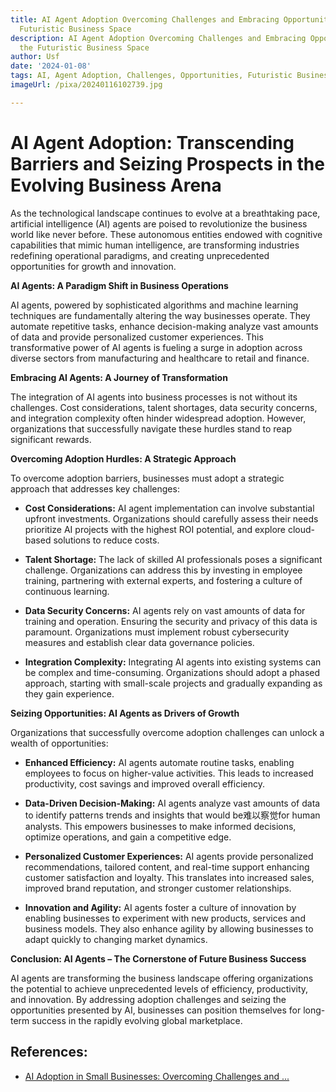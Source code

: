 ```yaml
---
title: AI Agent Adoption Overcoming Challenges and Embracing Opportunities in the
  Futuristic Business Space
description: AI Agent Adoption Overcoming Challenges and Embracing Opportunities in
  the Futuristic Business Space
author: Usf
date: '2024-01-08'
tags: AI, Agent Adoption, Challenges, Opportunities, Futuristic Business Space
imageUrl: /pixa/20240116102739.jpg

---
```

# **AI Agent Adoption: Transcending Barriers and Seizing Prospects in the Evolving Business Arena**

As  the technological landscape continues to evolve at a breathtaking pace, artificial intelligence (AI) agents are poised to revolutionize  the business world  like never before. These autonomous entities endowed with cognitive capabilities that mimic human intelligence, are transforming industries  redefining operational paradigms, and creating  unprecedented  opportunities for growth  and innovation.

**AI  Agents: A Paradigm Shift in Business Operations**

AI  agents, powered by sophisticated algorithms and machine learning techniques are fundamentally altering the way businesses operate.  They automate repetitive  tasks, enhance decision-making analyze vast amounts of data and provide personalized customer experiences. This transformative power of AI agents is fueling a surge in adoption across diverse sectors from manufacturing and healthcare to retail and finance.

**Embracing AI Agents: A Journey of Transformation**

The  integration of AI agents into business processes is not without its challenges. Cost considerations, talent shortages, data security concerns,  and integration complexity often hinder widespread adoption. However, organizations that successfully navigate these hurdles stand to reap significant rewards.

**Overcoming Adoption  Hurdles: A Strategic Approach**

To overcome adoption barriers, businesses must adopt a strategic approach that addresses key challenges:

* **Cost Considerations:** AI agent implementation can involve substantial upfront investments. Organizations  should  carefully assess their needs prioritize AI projects with the highest ROI potential,  and  explore cloud-based  solutions  to reduce costs.

*  **Talent Shortage:** The lack of skilled AI professionals poses a significant challenge.  Organizations can address this by investing in employee training, partnering with external experts, and fostering a culture of continuous learning.

* **Data Security Concerns:** AI agents rely on vast amounts of  data  for training and  operation.  Ensuring the security and privacy of this data is paramount. Organizations  must implement robust cybersecurity measures and establish clear data governance policies.

* **Integration Complexity:** Integrating AI  agents  into existing systems can be complex  and time-consuming. Organizations  should adopt a  phased approach, starting with small-scale projects and gradually expanding as they gain experience.

**Seizing Opportunities: AI Agents as Drivers of Growth**

Organizations that successfully overcome adoption challenges can unlock a wealth of opportunities:

* **Enhanced Efficiency:**  AI agents automate routine  tasks, enabling employees to focus on higher-value activities. This leads to increased  productivity, cost savings and improved overall efficiency.

* **Data-Driven Decision-Making:** AI  agents analyze vast amounts of data to identify patterns trends and insights that would  be难以察觉for human analysts. This empowers businesses to make informed decisions, optimize  operations, and gain a competitive edge.

* **Personalized Customer Experiences:** AI agents provide personalized recommendations, tailored  content,  and real-time  support enhancing customer satisfaction and  loyalty. This translates into increased sales, improved brand reputation, and stronger  customer relationships.

* **Innovation and Agility:** AI agents foster a culture of innovation by enabling businesses to experiment  with new products, services and business  models.  They also enhance agility by allowing businesses to adapt  quickly to changing market dynamics.

**Conclusion: AI Agents – The Cornerstone of Future Business Success**

AI agents are transforming the business landscape offering organizations the potential to achieve unprecedented levels of efficiency, productivity,  and innovation. By  addressing adoption challenges and seizing the opportunities presented by AI, businesses can position themselves for long-term success in the rapidly  evolving global  marketplace.

## References:
- [AI Adoption in Small Businesses: Overcoming Challenges and ...](https://www.linkedin.com/pulse/ai-adoption-small-businesses-overcoming-challenges)
